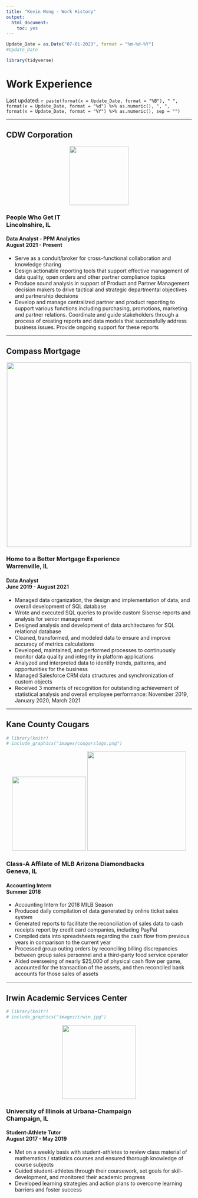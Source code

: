 ```yaml
---
title: "Kevin Wong - Work History"
output:
  html_document:
    toc: yes
---
```

```r
Update_Date = as.Date("07-01-2023", format = "%m-%d-%Y")
#Update_Date

library(tidyverse)
```

<h1>Work Experience</h1>

Last updated: `r paste(format(x = Update_Date, format = "%B"), " ", format(x = Update_Date, format = "%d") %>% as.numeric(), ", ", format(x = Update_Date, format = "%Y") %>% as.numeric(), sep = "")`

<hr />

## CDW Corporation

<p></p>
<center> <!--image -->
<img src="images/cdw.png" width=160px>
<p></p>
</center>

<h3>
<span>People Who Get IT</span>
<br class="br-mobile-break">
<span class="test222">Lincolnshire, IL</span>
</h3>
<h4>
<span>Data Analyst - PPM Analytics</span>
<br class="br-mobile-break">
<span class="test222">August 2021 - Present</span>
</h4>

<ul>

<li>Serve as a conduit/broker for cross-functional collaboration and knowledge sharing</li>
<li>Design actionable reporting tools that support effective management of data quality, open orders and other partner compliance topics</li>
<li>Produce sound analysis in support of Product and Partner Management decision makers to drive tactical and strategic departmental objectives and partnership decisions</li>
<li>Develop and manage centralized partner and product reporting to support various functions including purchasing, promotions, marketing and partner relations. Coordinate and guide stakeholders through a process of creating reports and data models that successfully address business issues. Provide ongoing support for these reports</li>

</ul>

<!--
[CDW Website](https://www.cdw.com/){target="_blank"}
-->

<hr />

## Compass Mortgage

<p></p>
<center>
<img src="images/compass.png" width=500px>
<p></p>
</center>



<h3>
<span>Home to a Better Mortgage Experience</span>
<br class="br-mobile-break">
<span class="test222">Warrenville, IL</span>
</h3>
<h4>
<span>Data Analyst</span>
<br class="br-mobile-break">
<span class="test222">June 2019 - August 2021</span>
</h4>

<ul>
  <!-- <li>Responsible for managing data organization, the design and implementation of data, and overall development of SQL database</li>
  <li>Wrote and executed SQL queries to provide custom reports and analysis for senior management</li>
  <li>Clean, transform, and model data to ensure and improve accuracy of metrics calculations</li>
  <li>Develop, maintain and perform processes to continuously monitor data quality and integrity in platform applications</li>
  <li>Analyze and interpret data to identify trends, patterns, and opportunities for the business</li>
  <li>Managed Salesforce CRM data structures and synchronization of custom objects</li> 
  <li>Manage data by creating, updating, and organizing data</li>
  <li>Design and implement data structures and user interfaces</li>
  <li>Develop databases using data access languages</li>
  <li>Develop data schemas to support information delivery and consumption</li>
  <li>Prepare reports and analysis</li>
  <li>Troubleshoot the reporting database</li>
  <li>Train end users on new reports and/or dashboards</li>
  <li>Create and iterate on deliverables</li> -->
  
 <!-- resume as of 7/31/2021
  <li>Responsible for managing data organization, the design and implementation of data, and overall development of SQL database</li>
  <li>Write and execute SQL queries to provide custom reports and analysis for senior management</li>
  <li>Design analysis and development of data architectures for SQL relational database</li>
  <li>Clean, transform, and model data to ensure and improve accuracy of metrics calculations</li>
  <li>Develop, maintain and perform processes to continuously monitor data quality and integrity in platform
applications</li>
  <li>Analyze and interpret data to identify trends, patterns, and opportunities for the business</li>
  <li>Manage Salesforce CRM data structures and synchronization of custom objects</li>
  <li>Received 3 moments of recognition for outstanding achievement of statistical analysis and overall employee
performance: November 2019, January 2020, March 2021</li> -->

  <li>Managed data organization, the design and implementation of data, and overall development of SQL database</li>
  <li>Wrote and executed SQL queries to provide custom Sisense reports and analysis for senior management</li>
  <li>Designed analysis and development of data architectures for SQL relational database</li>
  <li>Cleaned, transformed, and modeled data to ensure and improve accuracy of metrics calculations</li>
  <li>Developed, maintained, and performed processes to continuously monitor data quality and integrity in platform applications</li>
  <li>Analyzed and interpreted data to identify trends, patterns, and opportunities for the business</li>
  <li>Managed Salesforce CRM data structures and synchronization of custom objects</li>
  <li>Received 3 moments of recognition for outstanding achievement of statistical analysis and overall employee performance: November 2019, January 2020, March 2021</li>

</ul>

<!--
[Compass Mortgage Website](https://www.compmort.com){target="_blank"}
-->

<hr />

## Kane County Cougars

```r
# library(knitr)
# include_graphics("images/cougarslogo.png")
```


<center>
<img src="images/cougarslogo.png" width=200px>   <img src="images/field.jpeg" width=268px>
<p></p>
</center>



<h3>
<span>Class-A Affilate of MLB Arizona Diamondbacks</span>
<br class="br-mobile-break">
<span class="test222">Geneva, IL</span>
</h3>
<h4>
<span>Accounting Intern</span>
<br class="br-mobile-break">
<span class="test222">Summer 2018</span>
</h4>

<ul>
  <li>Accounting Intern for 2018 MILB Season</li>
  <li>Produced daily compilation of data generated by online ticket sales system</li>
  <li>Generated reports to facilitate the reconciliation of sales data to cash receipts report by credit card companies, including PayPal</li>
  <li>Compiled data into spreadsheets regarding the cash flow from previous years in comparison to the current year</li>
  <li>Processed group outing orders by reconciling billing discrepancies between group sales personnel and a third-party food service operator</li>
  <li>Aided overseeing of nearly $25,000 of physical cash flow per game, accounted for the transaction of the assets, and then reconciled bank accounts for those sales of assets</li>
</ul>

<!--
[Kane County Cougars Website](https://www.milb.com/kane-county){target="_blank"}
-->

<hr />

## Irwin Academic Services Center

```r
# library(knitr)
# include_graphics("images/irwin.jpg")
```

<center>
<img src="images/irwin.jpg" width=200px>
<p></p>
</center>




<h3>
<span>University of Illinois at Urbana-Champaign</span>
<br class="br-mobile-break">
<span class="test222">Champaign, IL</span>
</h3>
<h4>
<span>Student-Athlete Tutor</span>
<br class="br-mobile-break">
<span class="test222">August 2017 - May 2019</span>
</h4>

<ul>
  <li>Met on a weekly basis with student-athletes to review class material of mathematics / statistics courses and ensured thorough knowledge of course subjects</li>
  <li>Guided student-athletes through their coursework, set goals for skill-development, and monitored their academic progress</li>
  <li>Developed learning strategies and action plans to overcome learning barriers and foster success</li>
</ul>


